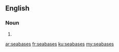 ==English==

===Noun===
{{head|en|noun plural form}}

# {{plural of|seabase|lang=en}}

[[ar:seabases]]
[[fr:seabases]]
[[ku:seabases]]
[[my:seabases]]